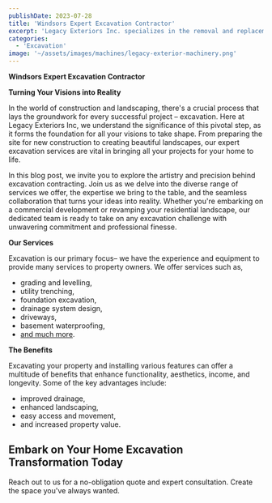 ```yaml
---
publishDate: 2023-07-28
title: 'Windsors Expert Excavation Contractor'
excerpt: 'Legacy Exteriors Inc. specializes in the removal and replacement of both concrete and gravel driveways, providing services such as installation, resurfacing, and environmentally friendly waste disposal. With our experienced team and heavy-duty equipment, we handle every step of the process efficiently, saving you time and stress. For reliable driveway services, contact Legacy Exteriors Inc. today.'
categories:
  - 'Excavation'
image: '~/assets/images/machines/legacy-exterior-machinery.png'
---
```


**Windsors Expert Excavation Contractor**

**Turning Your Visions into Reality**

In the world of construction and landscaping, there's a crucial process that lays the groundwork for every successful project – excavation. Here at Legacy Exteriors Inc, we understand the significance of this pivotal step, as it forms the foundation for all your visions to take shape. From preparing the site for new construction to creating beautiful landscapes, our expert excavation services are vital in bringing all your projects for your home to life.

In this blog post, we invite you to explore the artistry and precision behind excavation contracting. Join us as we delve into the diverse range of services we offer, the expertise we bring to the table, and the seamless collaboration that turns your ideas into reality. Whether you're embarking on a commercial development or revamping your residential landscape, our dedicated team is ready to take on any excavation challenge with unwavering commitment and professional finesse.

**Our Services**

Excavation is our primary focus– we have the experience and equipment to provide many services to property owners. We offer services such as,

- grading and levelling,
- utility trenching,
- foundation excavation,
- drainage system design,
- driveways,
- basement waterproofing,
- [and much more](https://www.legacyexteriorsinc.com/exterior-home-solutions/).

**The Benefits**

Excavating your property and installing various features can offer a multitude of benefits that enhance functionality, aesthetics, income, and longevity. Some of the key advantages include:

- improved drainage,
- enhanced landscaping,
- easy access and movement,
- and increased property value.


## **Embark on Your Home Excavation Transformation Today**

Reach out to us for a no-obligation quote and expert consultation. Create the space you've always wanted.
